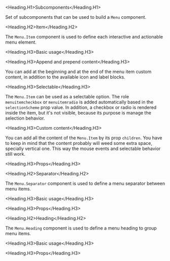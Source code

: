 

<Meta title="Components/Core/Navigation/Menu/Subcomponents/Docs" />

<Heading.H1>Subcomponents</Heading.H1>

Set of subcomponents that can be used to build a `Menu` component.

<Heading.H2>Item</Heading.H2>

The `Menu.Item` component is used to define each interactive and actionable menu element.

<Heading.H3>Basic usage</Heading.H3>

<Canvas of={ItemStories.Base} />

<Heading.H3>Append and prepend content</Heading.H3>

You can add at the beginning and at the end of the menu item custom content, in addition to
the available icon and label blocks.

<Canvas of={ItemStories.WithAppendAndPrependContent} />

<Heading.H3>Selectable</Heading.H3>

The `Menu.Item` can be used as a selectable option. The role `menuitemcheckbox` or `menuitemradio`
is added automatically based in the `selectionScheme` prop value. In addition, a checkbox or radio
is rendered inside the item, but it's not visible, because its purpose is manage the selection behavior.

<Canvas of={ItemStories.Selectable} />

<Heading.H3>Custom content</Heading.H3>

You can add all the content of the `Menu.Item` by its prop `children`. You have to keep in mind
that the content probably will weed some extra space, specially vertical one. This way the mouse
events and selectable behavior still work.

<Canvas of={ItemStories.CustomContent} />

<Heading.H3>Props</Heading.H3>

<ArgTypes of={ItemStories} />

<Heading.H2>Separator</Heading.H2>

The `Menu.Separator` component is used to define a menu separator between menu items.

<Heading.H3>Basic usage</Heading.H3>

<Canvas of={SeparatorStories.Separator} />

<Heading.H3>Props</Heading.H3>

<ArgTypes of={SeparatorStories} />

<Heading.H2>Heading</Heading.H2>

The `Menu.Heading` component is used to define a menu heading to group menu items.

<Heading.H3>Basic usage</Heading.H3>

<Canvas of={HeadingStories.Heading} />

<Heading.H3>Props</Heading.H3>

<ArgTypes of={HeadingStories} />
